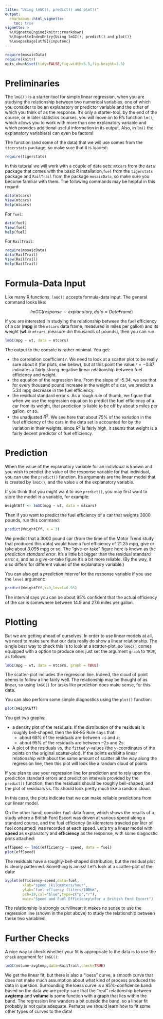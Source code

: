 ```yaml
---
title: "Using lmGC(), predict() and plot()"
output:
  rmarkdown::html_vignette:
    toc: true
vignette: >
  %\VignetteEngine{knitr::rmarkdown}
  %\VignetteIndexEntry{Using lmGC(), predict() and plot()}
  %\usepackage[utf8]{inputenc}
---
```


```r
require(mosaicData)
require(knitr)
opts_chunk$set(tidy=FALSE,fig.width=5.5,fig.height=3.5)
```
 
# Preliminaries
 
The `lmGC()` is a starter-tool for simple linear regression, when you are studying the relationship between two numerical variables, one of which you consider to be an explanatory or predictor variable and the other of which you think of as the response.  It's only a starter-tool:  by the end of the course, or in later statistics courses, you will move on to R's function `lm()`, which allows you to work with more than one explanatory variable and which provides additional useful information in its output.  Also, in `lm()` the explanatory variable(s) can even be factors!
 
The function (and some of the data) that we will use comes from the `tigerstats` package, so make sure that it is loaded:
 
```r
require(tigerstats)
```


In this tutorial we will work with a couple of data sets:  `mtcars` from the `data` package that comes with the basic R installation,`fuel` from the `tigerstats` package and `RailTrail` from the package `mosaicData`, so make sure you become familiar with them.  The following commands may be helpful in this regard:
 
```r
data(mtcars)
View(mtcars)
help(mtcars)
```

 
For `fuel`:

```r
data(fuel)
View(fuel)
help(fuel)
```

For `RailTrail`:

```r
require(mosaicData)
data(RailTrail)
View(RailTrail)
help(RailTrail)
```
 
 
# Formula-Data Input
 
Like many R functions, `lmGC()` accepts formula-data input.  The general command looks like:
 
$$lmGC(response \sim explanatory, data = DataFrame)$$

If you are interested in studying the relationship between the fuel efficiency of a car (**mpg** in the `mtcars` data frame, measured in miles per gallon) and its weight (**wt** in `mtcars`, measure din thousands of pounds), then you  can run:
 
```r
lmGC(mpg ~ wt, data = mtcars)
```

 
The output to the console is rather minimal.  You get:
 
* the correlation coefficient $r$.  We need to look at a scatter plot to be really sure about it (for plots, see below), but at this point the value $r = -0.87$ indicates a fairly strong negative linear relationship between fuel efficiency and weight.
* the equation of the regression line.  From the slope of -5.34, we see that for every thousand pound increase in the weight of a car, we predict a 5.34 mpg decrease in the fuel efficiency.
* the residual standard error $s$.  As a rough rule of thumb, we figure that when we use the regression equation to predict the fuel efficiency of a car from its weight, that prediction is liable to be off by about $s$ miles per gallon, or so.
* the unadjusted $R^2$.  We see here that about 75% of the variation in the fuel efficiency of the cars in the data set is accounted for by the variation in their weights.  since $R^2$ is fairly high, it seems that weight is a fairly decent predictor of fuel efficiency.
 
# Prediction
 
When the value of the explanatory variable for an individual is known and you wish to predict the value of the response variable for that individual, you can use the `predict()` function.  Its arguments are the linear model that is created by `lmGC()`, and the value `x` of the explanatory variable.
 
If you think that you might want to use `predict()`, you may first want to store the model in a variable, for example:
 
```r
WeightEff <- lmGC(mpg ~ wt, data = mtcars)
```
 
Then if you want to predict the fuel efficiency of a car that weights 3000 pounds, run this command:
 
```r
predict(WeightEff, x = 3)
```

 
We predict that a 3000 pound car (from the time of the Motor Trend study that produced this data) would have a fuel efficiency of 21.25 mpg, give or take about 3.095 mpg or so.  The "give-or-take" figure here is known as the *prediction standard error*.  It's a little bit bigger than the residual standard error $s$, and as a give-or-take figure it's a bit more reliable.  (By the way, it also differs for different values of the explanatory variable.)

You can also get a *prediction interval* for the response variable if you use the `level` argument:

```r
predict(WeightEff,x=3,level=0.95)
```

The interval says you can be about 95% confident that the actual efficiency of the car is somewhere between 14.9 and 27.6 miles per gallon.

 
# Plotting
 
But we are getting ahead of ourselves!  In order to use linear models at all, we need to make sure that our data really do show a linear relationship.  The single best way to check this is to look at a scatter-plot, so `lmGC()` comes equipped with a option to produce one:  just set the argument `graph` to `TRUE`, as follows:
 
```r
lmGC(mpg ~ wt, data = mtcars, graph = TRUE)
```

 
The scatter-plot includes the regression line. Indeed, the cloud of point seems to follow a line fairly well.  The relationship may be thought of as linear, so using `lmGC()` for tasks like prediction does make sense, for this data.
 
You can also perform some simple diagnostics using the `plot()` function:
 
```r
plot(WeightEff)
```


You get two graphs:
 
* a density plot of the residuals.  If the distribution of the residuals is roughly bell-shaped, then the 68-95 Rule says that:
    * about 68% of the residuals are between $-s$ and $s$;
    * about 95% of the residuals are between $-2s$ and $2s$.
* A plot of the residuals vs, the ``fitted`` $y$-values (the $y$-coordinates of the points on the original scatter-plot).  If the points exhibit a linear relationship with about the same amount of scatter all the way along the regression line, then this plot will look like a random cloud of points

If you plan to use your regression line for prediction and to rely upon the prediction standard errors and prediction intervals provided by the `predict()` function, then the residuals should be roughly bell-shaped, and the plot of residuals vs. fits should look pretty much like a random cloud.

In this case, the plots indicate that we can make reliable predictions from our linear model.
 
On the other hand, consider `fuel` data frame, which shows the results of a study where a British Ford Escort was driven at various speed along a standard course, and the fuel efficiency (in kilometers traveled per liter of fuel consumed) was recorded at each speed.  Let's try a linear model with **speed** as explanatory and **efficiency** as the response, with some diagnostic plots attached:
 
```r
effSpeed <- lmGC(efficiency ~ speed, data = fuel)
plot(effSpeed)
```

The residuals have a roughly-bell-shaped distribution, but the residual plot is clearly patterned.  Something is amiss!  Let's look at a scatter-plot of the data:
 
```r
xyplot(efficiency~speed,data=fuel,
        xlab="speed (kilometers/hour",
        ylab="fuel effiency (liters/100km",
        pch=19,col="blue",type=c("p","r"),
        main="Speed and Fuel Efficiency\nfor a British Ford Escort")
```

 
The relationship is strongly curvilinear:  it makes no sense to use the regression line (shown in the plot above) to study the relationship between these two variables!

# Further Checks

A nice way to check whether your fit is appropriate to the data is to use the `check` argument for `lmGC()`:


```r
lmGC(volume~avgtemp,data=RailTrail,check=TRUE)
```

We get the linear fit, but there is also a "loess" curve, a smooth curve that does not make much assumption about what kind of process produced the data in question.  Surrounding the loess curve is a 95%-confidence band:  based on the data we are pretty sure that the "real" relationship between **avgtemp** and **volume** is some function with a graph that lies within the band.  The regression line wanders a bit outside the band, so a linear fit probably is not quite adequate.  Perhaps we should learn how to fit some other types of curves to the data!

